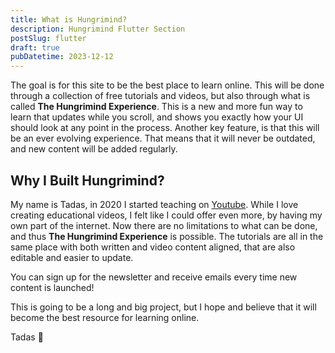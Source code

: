 ```yaml
---
title: What is Hungrimind?
description: Hungrimind Flutter Section
postSlug: flutter
draft: true
pubDatetime: 2023-12-12
---
```


<Banner
    boldtext="New Experience"
    text="The Basics of Flutter"
    buttontext="Check it Out"
    link="courses/flutter/basics"
  />

The goal is for this site to be the best place to learn online. This will be done through a collection of free tutorials and videos, but also through what is called **The Hungrimind Experience**. This is a new and more fun way to learn that updates while you scroll, and shows you exactly how your UI should look at any point in the process. Another key feature, is that this will be an ever evolving experience. That means that it will never be outdated, and new content will be added regularly. 


## Why I Built Hungrimind?
My name is Tadas, in 2020 I started teaching on [Youtube](https://youtube.com/@tadaspetra). While I love creating educational videos, I felt like I could offer even more, by having my own part of the internet. Now there are no limitations to what can be done, and thus **The Hungrimind Experience** is possible. The tutorials are all in the same place with both written and video content aligned, that are also editable and easier to update.

You can sign up for the newsletter and receive emails every time new content is launched!
<script async data-uid="e2f59a92a5" src="https://tadaspetra.ck.page/e2f59a92a5/index.js"></script>

This is going to be a long and big project, but I hope and believe that it will become the best resource for learning online.

Tadas 💜